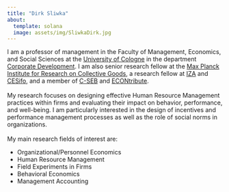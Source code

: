```yaml
---
title: "Dirk Sliwka"
about:
  template: solana
  image: assets/img/SliwkaDirk.jpg
---
```


I am a professor of management in the Faculty of Management, Economics, and Social Sciences at the [University of Cologne](https://wiso.uni-koeln.de/en/) in the department [Corporate Development](https://cd.wiso.uni-koeln.de/en/). I am also senior research fellow at the [Max Planck Institute for Research on Collective Goods](https://www.coll.mpg.de/), a research fellow at [IZA](https://www.iza.org/person/790/dirk-sliwka) and [CESifo](https://www.cesifo.org/en), and a member of [C-SEB](https://c-seb.de/) and [ECONtribute](https://econtribute.de/).<br>
<br>
My research focuses on designing effective Human Resource Management practices within firms and evaluating their impact on behavior, performance, and well-being. I am particularly interested in the design of incentives and performance management processes as well as the role of social norms in organizations. <br>
<br>
My main research fields of interest are:<br>
<span style="display: block; margin-bottom: 6pt;"></span>
<ul>
    <li>Organizational/Personnel Economics</li>
    <li>Human Resource Management</li>
    <li>Field Experiments in Firms</li>
    <li>Behavioral Economics</li>
    <li>Management Accounting</li>
</ul>
